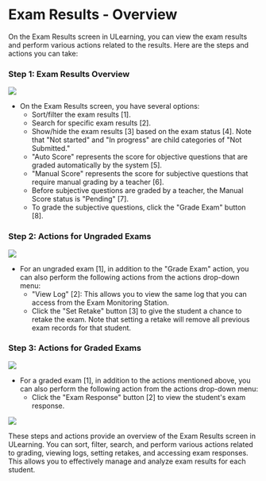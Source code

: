 # Exam Results - Overview

On the Exam Results screen in ULearning, you can view the exam results and perform various actions related to the results. Here are the steps and actions you can take:

### Step 1: Exam Results Overview
![](/img/utest/teacher/result01.png)

- On the Exam Results screen, you have several options:
  - Sort/filter the exam results [1].
  - Search for specific exam results [2].
  - Show/hide the exam results [3] based on the exam status [4]. Note that "Not started" and "In progress" are child categories of "Not Submitted."
  - "Auto Score" represents the score for objective questions that are graded automatically by the system [5].
  - "Manual Score" represents the score for subjective questions that require manual grading by a teacher [6].
  - Before subjective questions are graded by a teacher, the Manual Score status is "Pending" [7].
  - To grade the subjective questions, click the "Grade Exam" button [8].

### Step 2: Actions for Ungraded Exams
![](/img/utest/teacher/result02.png)

- For an ungraded exam [1], in addition to the "Grade Exam" action, you can also perform the following actions from the actions drop-down menu:
  - "View Log" [2]: This allows you to view the same log that you can access from the Exam Monitoring Station.
  - Click the "Set Retake" button [3] to give the student a chance to retake the exam. Note that setting a retake will remove all previous exam records for that student.

### Step 3: Actions for Graded Exams
![](/img/utest/teacher/result03.png)
- For a graded exam [1], in addition to the actions mentioned above, you can also perform the following action from the actions drop-down menu:
  - Click the "Exam Response" button [2] to view the student's exam response.

![](/img/utest/teacher/result04.png)

These steps and actions provide an overview of the Exam Results screen in ULearning. You can sort, filter, search, and perform various actions related to grading, viewing logs, setting retakes, and accessing exam responses. This allows you to effectively manage and analyze exam results for each student.